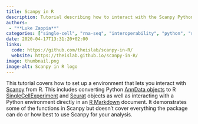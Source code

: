 ```yaml
---
title: Scanpy in R
description: Tutorial describing how to interact with the Scanpy Python package from R
authors:
 - "**Luke Zappia**"
categories: ["single-cell", "rna-seq", "interoperability", "python", "scanpy", "R", "tutorial"]
date: 2020-04-17T13:31:20+02:00
links:
  code: https://github.com/theislab/scanpy-in-R/
  website: https://theislab.github.io/scanpy-in-R/
image: thumbnail.png
image-alt: Scanpy in R logo
---
```


This tutorial covers how to set up a environment that lets you interact with [Scanpy](https://scanpy.readthedocs.io/en/stable/) from R.
This includes converting Python [AnnData objects](https://anndata.readthedocs.io/en/latest/index.html) to R [SingleCellExperiment](https://bioconductor.org/packages/release/bioc/html/SingleCellExperiment.html) and [Seurat](https://satijalab.org/seurat/) objects as well as interacting with a Python environment directly in an [R Markdown](https://rmarkdown.rstudio.com/) document.
It demonstrates some of the functions in Scanpy but doesn't cover everything the package can do or how best to use Scanpy for your analysis.
